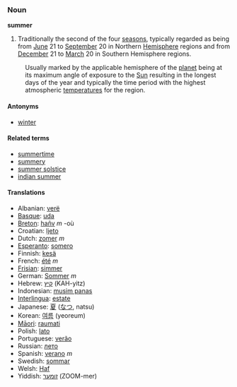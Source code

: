 ===Noun===
'''summer'''

# Traditionally the second of the four [[season]]s, typically regarded as being from [[June]] 21 to [[September]] 20 in Northern [[Hemisphere]] regions and from [[December]] 21 to [[March]] 20 in Southern Hemisphere regions.
:Usually marked by the applicable hemisphere of the [[planet]] being at its maximum angle of exposure to the [[Sun]] resulting in the longest days of the year and  typically the time period with the highest atmospheric [[temperature]]s for the region. 

====Antonyms====
*[[winter]]

====Related terms====
*[[summertime]]
*[[summery]]
*[[summer solstice]]
*[[indian summer]]

==== Translations ====
*Albanian: [[verë]]
*[[Basque]]: [[uda]]
*[[Breton]]: [[hañv]] ''m'' -où
*Croatian: [[ljeto]]
*Dutch: [[zomer]] ''m''
*[[Esperanto]]: [[somero]]
*Finnish: [[kesä]]
*French: [[été]] ''m''
*[[Frisian]]: [[simmer]]
*German: [[Sommer]] ''m''
*Hebrew: [[קיץ]] (KAH-yitz)
*Indonesian: [[musim panas]]
*[[Interlingua]]: [[estate]]
*Japanese: [[夏]] ([[なつ]], natsu)
*Korean: [[여름]] (yeoreum)
*[[Māori]]: [[raumati]]
*Polish: [[lato]]
*Portuguese: [[verão]]
*Russian: [[лето]]
*Spanish: [[verano]] ''m''
*Swedish: [[sommar]]
*Welsh: [[Haf]]
*Yiddish: [[זומער]] (ZOOM-mer)